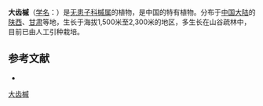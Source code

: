 {{Speciesbox
| name = 大齿槭
| status = 
| status_system = 
| image =
| genus = Acer
| species = megalodum
| authority = Fang et Su
}}

'''大齿槭'''（[[学名|学名]]：{{lang|la|''Acer megalodum''}}）是[[无患子科|无患子科]][[槭属|槭属]]的植物，是中国的特有植物。分布于[[中国大陆|中国大陆]]的[[陕西|陕西]]、[[甘肃|甘肃]]等地，生长于海拔1,500米至2,300米的地区，多生长在山谷疏林中，目前已由人工引种栽培。

== 参考文献 ==
<div class="references-small">
* {{cite web| url =http://www.bioinfo.cn/db05/KmzwSpecies.php?action=view&id=738| title =大齿槭| work =《中国高等植物数据库全库》| publisher =中国科学院微生物研究所| author =昆明植物研究所| accessdate =2009-02-21| deadurl =yes| archiveurl =https://web.archive.org/web/20160305092545/http://www.bioinfo.cn/db05/KmzwSpecies.php?action=view&id=738| archivedate =2016-03-05}}
</div>
{{Taxonbar|from=Q6830308}}

[[Category:枫属|大齿槭]]


{{植物小作品}}